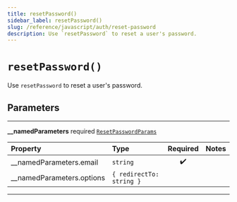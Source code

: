 ```yaml
---
title: resetPassword()
sidebar_label: resetPassword()
slug: /reference/javascript/auth/reset-password
description: Use `resetPassword` to reset a user's password.
---
```


# `resetPassword()`

Use `resetPassword` to reset a user's password.

## Parameters

---

**<span className="parameter-name">\_\_namedParameters</span>** <span className="optional-status">required</span> [`ResetPasswordParams`](/reference/docgen/javascript/auth/types/reset-password-params)

| Property                                                                                                | Type                     | Required | Notes |
| :------------------------------------------------------------------------------------------------------ | :----------------------- | :------: | :---- |
| <span className="parameter-name"><span className="light-grey">\_\_namedParameters.</span>email</span>   | `string`                 |    ✔️    |       |
| <span className="parameter-name"><span className="light-grey">\_\_namedParameters.</span>options</span> | `{ redirectTo: string }` |          |       |

---
